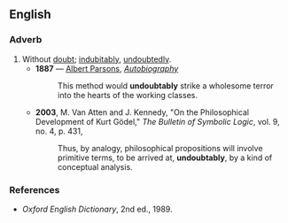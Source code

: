 ==English==

===Adverb===
{{en-adv|-}}

#Without [[doubt]]; [[indubitably]], [[undoubtedly]].
#*'''1887''' — [[w:Albert Parsons|Albert Parsons]], ''[[s:Albert Parsons|Autobiography]]''
#*:This method would '''undoubtably''' strike a wholesome terror into the hearts of the working classes.
#*'''2003''', M. Van Atten and J. Kennedy, "On the Philosophical Development of Kurt Gödel," ''The Bulletin of Symbolic Logic'', vol. 9, no. 4, p. 431,
#*:Thus, by analogy, philosophical propositions will involve primitive terms, to be arrived at, '''undoubtably''', by a kind of conceptual analysis.

===References===
*''Oxford English Dictionary'', 2nd ed., 1989.